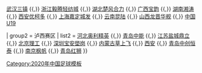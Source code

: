{{Navbox
|basestyle = background:#DD0000;color:#FBEA0E;
| name  = 2020中乙
| title = [[2020年中国足球乙级联赛|<span style="color:#FBEA0E">2020年</span>]][[中国足球乙级联赛|<span style="color:#FBEA0E">中国足球乙级联赛</span>]]

| group1 = 海埂赛区
| list1 =[[淄博蹴鞠足球俱乐部|淄博蹴鞠]] {{,}} [[武汉三镇足球俱乐部|武汉三镇]] {{,}} [[绍兴柯桥越甲足球俱乐部|浙江毅腾轻纺城]] {{,}} [[湖北青年星足球俱乐部|湖北楚风合力]] {{,}} [[广西宝韵]] {{,}} [[湖南湘涛足球俱乐部|湖南湘涛]] {{,}} [[陕西俑士超越足球俱乐部|西安优柯多]] {{,}} [[上海嘉定汇龙足球俱乐部|上海嘉定城发]] {{,}} [[昆明郑和船工足球俱乐部|云南昆陆]] {{,}} [[山西龙晋足球俱乐部|山西龙晋华舰]] {{,}} [[中国19岁以下国家足球队|中国U19]]

| group2 = 泸西赛区
| list2 = [[河北卓奥足球俱乐部|河北奥利精英]] {{,}} [[青岛海牛足球俱乐部|青岛中能]] {{,}} [[盐城鹿之瀛足球俱乐部|江苏盐城鼎立]] {{,}} [[北京理工足球俱乐部|北京理工]] {{,}} [[深圳壆岗足球俱乐部|深圳宝安壆岗]] {{,}} [[内蒙古草上飞足球俱乐部|内蒙古草上飞]] {{,}} [[西安骏狼足球俱乐部|西安]] {{,}} [[青岛青春岛足球俱乐部|青岛中创恒泰]] {{,}} [[南京城市足球俱乐部|南京枫帆]] {{,}} [[青岛红狮足球俱乐部|青岛红狮]]
}}<noinclude>
[[Category:2020年中国足球模板]]
</noinclude>